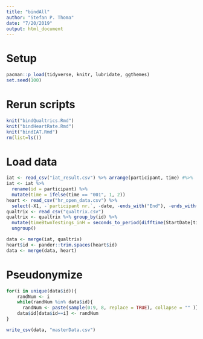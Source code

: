 ```yaml
---
title: "bindAll"
author: "Stefan P. Thoma"
date: "7/20/2019"
output: html_document
---
```



# Setup
```r
pacman::p_load(tidyverse, knitr, lubridate, ggthemes)
set.seed(100)
```


# Rerun scripts
```r
knit("bindQualtrics.Rmd")
knit("bindHeartRate.Rmd")
knit("bindIAT.Rmd")
rm(list=ls())
```

# Load data
```r
iat <- read_csv("iat_result.csv") %>% arrange(participant, time) #%>%
iat <- iat %>% 
  rename(id = participant) %>% 
  mutate(time = ifelse(time == "001", 1, 2))
heart <- read_csv("hr_open_data.csv") %>% 
  select(-X1, -`participant nr.`, -date, -ends_with("End"), -ends_with("Start")) 
qualtrix <- read_csv("qualtrix.csv")
qualtrix <- qualtrix %>% group_by(id) %>%
  mutate(timeBtwnTestings_inH = seconds_to_period(difftime(StartDate[time==2],StartDate[time==1]))) %>% 
  ungroup()


```

```r
data <- merge(iat, qualtrix)
heart$id <- pander::trim.spaces(heart$id)
data <- merge(data, heart)
```
# Pseudonymize
```r
for(i in unique(data$id)){
    randNum <- i
    while(randNum %in% data$id){
      randNum <- paste(sample(0:9, 8, replace = TRUE), collapse = "" )}
    data$id[data$id==i] <- randNum
}
```

```r
write_csv(data, "masterData.csv")
```


